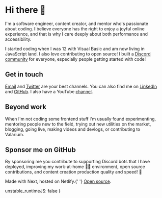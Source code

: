 
<SEO />

<Layout>

# Hi there 👋

I'm a software engineer, content creator, and mentor who's passionate about
coding. I believe everyone has the right to enjoy a joyful online experience,
and that is why I care deeply about both performance and accessibility. 

I started coding when I was 12 with Visual Basic and am now living in JavaScript
land. I also love contributing to open source! I built a [Discord community] for
everyone, especially people getting started with code!

## Get in touch

[Email] and [Twitter] are your best channels. You can also find me on [LinkedIn]
and [GitHub]. I also have a YouTube [channel].

## Beyond work

When I'm not coding some frontend stuff I'm usually found experimenting,
mentoring people new to the field, trying out new utilities on the market,
blogging, going live, making videos and devlogs, or contributing to Valarium.

## Sponsor me on GitHub

By sponsoring me you contribute to supporting Discord bots that I have deployed,
improving my work-at-home 👨‍💻 environment, open source contributions, and
content creation production quality and speed! 🚀

<Sponsor />

<Newsletter />
<p className='text-center mt-12 text-sm'>
	Made with Next, hosted on Netlify.{' '}
	<a href='https://github.com/KL13NT/iamnabil'>Open source</a>.
</p>

[email]: mailto:nabil.tharwat@outlook.com
[twitter]: https://twitter.com/kl13nt
[linkedin]: https://www.linkedin.com/in/i-am-nabil
[github]: https://github.com/KL13NT
[channel]: https://www.youtube.com/c/NabilTharwat_
[Discord community]: https://discord.gg/xrGAnTg


</Layout>

  unstable_runtimeJS: false
}
